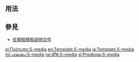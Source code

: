 <includeonly><!-- 在這裡加入模板的保護標識 --></includeonly><noinclude>{{template doc page viewed directly}}</noinclude>
<!-- 在本行下編輯模板說明 -->

== 用法 ==

== 參見 ==
* [[Template:任期框模板說明文件|任期框模板說明文件]]

<includeonly>
<!-- 本行下加入模板的分類 -->

<!-- 本行下加入模板的跨語言鏈接 -->
[[el:Πρότυπο:S-media]]
[[en:Template:S-media]]
[[ja:Template:S-media]]
[[ml:ഫലകം:S-media]]
[[ne:ढाँचा:S-media]]
[[sl:Predloga:S-media]]
</includeonly>